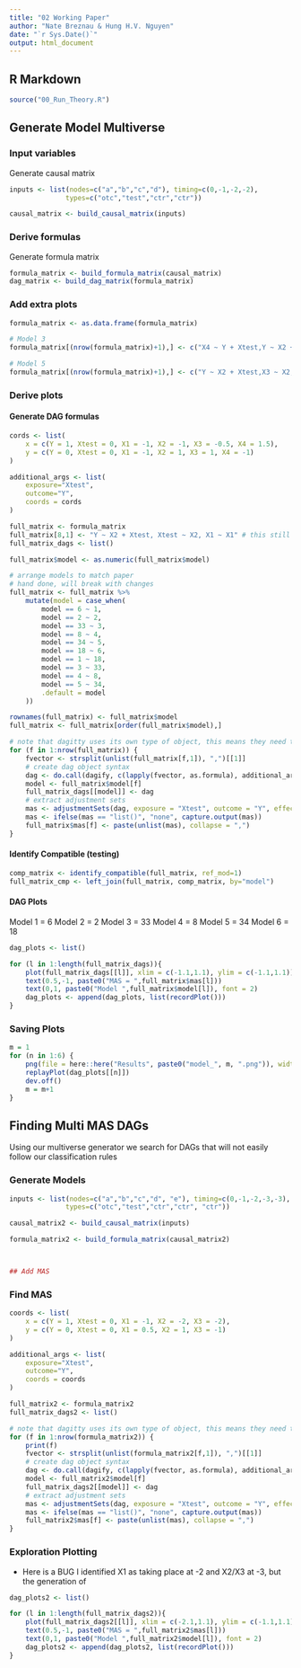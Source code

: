 ```yaml
---
title: "02 Working Paper"
author: "Nate Breznau & Hung H.V. Nguyen"
date: "`r Sys.Date()`"
output: html_document
---
```


## R Markdown

```r

source("00_Run_Theory.R")

```

## Generate Model Multiverse

### Input variables

Generate causal matrix

```r
inputs <- list(nodes=c("a","b","c","d"), timing=c(0,-1,-2,-2),
              types=c("otc","test","ctr","ctr"))

causal_matrix <- build_causal_matrix(inputs)
```

### Derive formulas

Generate formula matrix

```r

formula_matrix <- build_formula_matrix(causal_matrix)
dag_matrix <- build_dag_matrix(formula_matrix)
```

### Add extra plots

```r
formula_matrix <- as.data.frame(formula_matrix)

# Model 3
formula_matrix[(nrow(formula_matrix)+1),] <- c("X4 ~ Y + Xtest,Y ~ X2 + Xtest,Xtest ~ X2 + X1", as.numeric(nrow(formula_matrix)+1))

# Model 5
formula_matrix[(nrow(formula_matrix)+1),] <- c("Y ~ X2 + Xtest,X3 ~ X2,Xtest ~ X3 + X2 + X1", as.numeric(nrow(formula_matrix)+1))

```


### Derive plots

#### Generate DAG formulas

```r
cords <- list(
    x = c(Y = 1, Xtest = 0, X1 = -1, X2 = -1, X3 = -0.5, X4 = 1.5),
    y = c(Y = 0, Xtest = 0, X1 = -1, X2 = 1, X3 = 1, X4 = -1)
)

additional_args <- list(
    exposure="Xtest",
    outcome="Y",
    coords = cords
)

full_matrix <- formula_matrix
full_matrix[8,1] <- "Y ~ X2 + Xtest, Xtest ~ X2, X1 ~ X1" # this still doesn't work, the plotting drops the X1
full_matrix_dags <- list()

full_matrix$model <- as.numeric(full_matrix$model)

# arrange models to match paper
# hand done, will break with changes
full_matrix <- full_matrix %>%
    mutate(model = case_when(
        model == 6 ~ 1,
        model == 2 ~ 2,
        model == 33 ~ 3,
        model == 8 ~ 4,
        model == 34 ~ 5,
        model == 18 ~ 6,
        model == 1 ~ 18,
        model == 3 ~ 33,
        model == 4 ~ 8,
        model == 5 ~ 34,
        .default = model
    ))

rownames(full_matrix) <- full_matrix$model
full_matrix <- full_matrix[order(full_matrix$model),]

# note that dagitty uses its own type of object, this means they need to be stored separately in a list
for (f in 1:nrow(full_matrix)) {
    fvector <- strsplit(unlist(full_matrix[f,1]), ",")[[1]]
    # create dag object syntax
    dag <- do.call(dagify, c(lapply(fvector, as.formula), additional_args))
    model <- full_matrix$model[f]
    full_matrix_dags[[model]] <- dag
    # extract adjustment sets
    mas <- adjustmentSets(dag, exposure = "Xtest", outcome = "Y", effect = "direct")
    mas <- ifelse(mas == "list()", "none", capture.output(mas))
    full_matrix$mas[f] <- paste(unlist(mas), collapse = ",")
}

```

#### Identify Compatible (testing)


```r
comp_matrix <- identify_compatible(full_matrix, ref_mod=1)
full_matrix_cmp <- left_join(full_matrix, comp_matrix, by="model")

```


#### DAG Plots

Model 1 = 6 
Model 2 = 2
Model 3 = 33
Model 4 = 8 
Model 5 = 34
Model 6 = 18

```r

dag_plots <- list()

for (l in 1:length(full_matrix_dags)){
    plot(full_matrix_dags[[l]], xlim = c(-1.1,1.1), ylim = c(-1.1,1.1))
    text(0.5,-1, paste0("MAS = ",full_matrix$mas[l]))
    text(0,1, paste0("Model ",full_matrix$model[l]), font = 2)
    dag_plots <- append(dag_plots, list(recordPlot()))
}


```

### Saving Plots

```r
m = 1
for (n in 1:6) {
    png(file = here::here("Results", paste0("model_", m, ".png")), width = 480, height = 240)
    replayPlot(dag_plots[[n]])
    dev.off()
    m = m+1
}
```






## Finding Multi MAS DAGs

Using our multiverse generator we search for DAGs that will not easily follow our classification rules

### Generate Models

```r
inputs <- list(nodes=c("a","b","c","d", "e"), timing=c(0,-1,-2,-3,-3),
              types=c("otc","test","ctr","ctr", "ctr"))

causal_matrix2 <- build_causal_matrix(inputs)

formula_matrix2 <- build_formula_matrix(causal_matrix2)



## Add MAS
```


### Find MAS
```r
coords <- list(
    x = c(Y = 1, Xtest = 0, X1 = -1, X2 = -2, X3 = -2),
    y = c(Y = 0, Xtest = 0, X1 = 0.5, X2 = 1, X3 = -1)
)

additional_args <- list(
    exposure="Xtest",
    outcome="Y",
    coords = coords
)

full_matrix2 <- formula_matrix2
full_matrix_dags2 <- list()

# note that dagitty uses its own type of object, this means they need to be stored separately in a list
for (f in 1:nrow(formula_matrix2)) {
    print(f)
    fvector <- strsplit(unlist(formula_matrix2[f,1]), ",")[[1]]
    # create dag object syntax
    dag <- do.call(dagify, c(lapply(fvector, as.formula), additional_args))
    model <- full_matrix2$model[f]
    full_matrix_dags2[[model]] <- dag
    # extract adjustment sets
    mas <- adjustmentSets(dag, exposure = "Xtest", outcome = "Y", effect = "direct")
    mas <- ifelse(mas == "list()", "none", capture.output(mas))
    full_matrix2$mas[f] <- paste(unlist(mas), collapse = ",")
}
```

### Exploration Plotting

* Here is a BUG
I identified X1 as taking place at -2 and X2/X3 at -3, but the generation of 

```r
dag_plots2 <- list()

for (l in 1:length(full_matrix_dags2)){
    plot(full_matrix_dags2[[l]], xlim = c(-2.1,1.1), ylim = c(-1.1,1.1))
    text(0.5,-1, paste0("MAS = ",full_matrix2$mas[l]))
    text(0,1, paste0("Model ",full_matrix2$model[l]), font = 2)
    dag_plots2 <- append(dag_plots2, list(recordPlot()))
}
```

